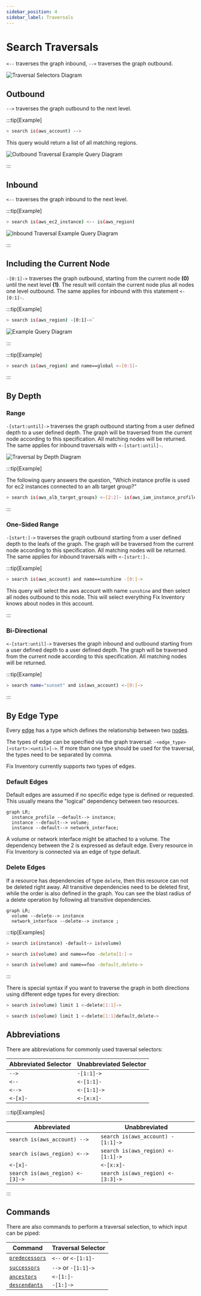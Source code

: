 ```yaml
---
sidebar_position: 4
sidebar_label: Traversals
---
```


# Search Traversals

`<--` traverses the graph inbound, `-->` traverses the graph outbound.

![Traversal Selectors Diagram](./img/graph_query_inout.png)

## Outbound

`-->` traverses the graph outbound to the next level.

:::tip[Example]

```bash title="Select AWS accounts and traverse the graph outbound"
> search is(aws_account) -->
```

This query would return a list of all matching regions.

![Outbound Traversal Example Query Diagram](./img/graph_query_outbound_example.png)

:::

## Inbound

`<--` traverses the graph inbound to the next level.

:::tip[Example]

```bash title="Select AWS EC2 instances, traverse the graph inbound, and filter to only return the aws_regions"
> search is(aws_ec2_instance) <-- is(aws_region)
```

![Inbound Traversal Example Query Diagram](./img/graph_query_inbound_example.png)

:::

## Including the Current Node

`-[0:1]->` traverses the graph outbound, starting from the current node **(0)** until the next level **(1)**. The result will contain the current node plus all nodes one level outbound. The same applies for inbound with this statement `<-[0:1]-`.

:::tip[Example]

```bash title="Return all resources "under" an aws_region together with the matching aws_region"
> search is(aws_region) -[0:1]->`
```

![Example Query Diagram](./img/graph_query_01.png)

:::

:::tip[Example]

```bash title="Return all aws_regions with name global, together with all accounts"
> search is(aws_region) and name==global <-[0:1]-
```

:::

## By Depth

### Range

`-[start:until]->` traverses the graph outbound starting from a user defined depth to a user defined depth. The graph will be traversed from the current node according to this specification. All matching nodes will be returned. The same applies for inbound traversals with `<-[start:until]-`.

![Traversal by Depth Diagram](./img/graph_query_startuntil.png)

:::tip[Example]

The following query answers the question, "Which instance profile is used for ec2 instances connected to an alb target group?"

```bash title="Select aws_alb_target_groups, traverse 2 levels inbound, and filter for aws_iam_instance_profiles"
> search is(aws_alb_target_groups) <-[2:2]- is(aws_iam_instance_profile)
```

:::

### One-Sided Range

`-[start:]->` traverses the graph outbound starting from a user defined depth to the leafs of the graph. The graph will be traversed from the current node according to this specification. All matching nodes will be returned. The same applies for inbound traversals with `<-[start:]-`.

:::tip[Example]

```bash
> search is(aws_account) and name==sunshine -[0:]->
```

This query will select the aws account with name `sunshine` and then select all nodes outbound to this node. This will select everything Fix Inventory knows about nodes in this account.

:::

### Bi-Directional

`<-[start:until]->` traverses the graph inbound and outbound starting from a user defined depth to a user defined depth. The graph will be traversed from the current node according to this specification. All matching nodes will be returned.

:::tip[Example]

```bash title="Select nodes with the name sunset connected on any depth to the AWS account"
> search name="sunset" and is(aws_account) <-[0:]->
```

:::

## By Edge Type

Every [edge](../../concepts/asset-inventory-graph/index.mdx#edges) has a type which defines the relationship between two [nodes](../../concepts/asset-inventory-graph/index.mdx#nodes).

The types of edge can be specified via the graph traversal: `-<edge_type>[<start>:<until>]->`. If more than one type should be used for the traversal, the types need to be separated by comma.

Fix Inventory currently supports two types of edges.

### Default Edges

Default edges are assumed if no specific edge type is defined or requested. This usually means the "logical" dependency between two resources.

```mermaid
graph LR;
  instance_profile --default--> instance;
  instance --default--> volume;
  instance --default--> network_interface;
```

A volume or network interface might be attached to a volume. The dependency between the 2 is expressed as default edge. Every resource in Fix Inventory is connected via an edge of type default.

### Delete Edges

If a resource has dependencies of type `delete`, then this resource can not be deleted right away. All transitive dependencies need to be deleted first, while the order is also defined in the graph. You can see the blast radius of a delete operation by following all transitive dependencies.

```mermaid
graph LR;
  volume --delete--> instance
  network_interface --delete--> instance ;
```

:::tip[Examples]

```bash title="Selects all instances, walk the default edge outbound, and filter on volumes; returns volumes that are attached to an instance"
> search is(instance) -default-> is(volume)
```

```bash title="Blast radius of resources that are affected when volume foo would be deleted"
> search is(volume) and name==foo -delete[1:]->
```

```bash title="Select all volumes and traverse one step using default/delete dependency; returns all resources that are found"
> search is(volume) and name==foo -default,delete->
```

:::

There is special syntax if you want to traverse the graph in both directions using different edge types for every direction:

```bash title="Pick one volume, then traverse delete dependencies both inbound and outbound"
> search is(volume) limit 1 <-delete[1:1]->
```

```bash title="Pick one volume, then traverse inbound using delete dependencies and outbound using both delete and default dependencies"
> search is(volume) limit 1 <-delete[1:1]default,delete->
```

## Abbreviations

There are abbreviations for commonly used traversal selectors:

| Abbreviated Selector | Unabbreviated Selector |
| -------------------- | ---------------------- |
| `-->`                | `-[1:1]->`             |
| `<--`                | `<-[1:1]-`             |
| `<-->`               | `<-[1:1]->`            |
| `<-[x]-`             | `<-[x:x]-`             |

:::tip[Examples]

| Abbreviated                     | Unabbreviated                     |
| ------------------------------- | --------------------------------- |
| `search is(aws_account) -->`    | `search is(aws_account) -[1:1]->` |
| `search is(aws_region) <-->`    | `search is(aws_region) <-[1:1]->` |
| `<-[x]-`                        | `<-[x:x]-`                        |
| `search is(aws_region) <-[3]->` | `search is(aws_region) <-[3:3]->` |

:::

## Commands

There are also commands to perform a traversal selection, to which input can be piped:

| Command                                                | Traversal Selector  |
| ------------------------------------------------------ | ------------------- |
| [`predecessors`](../../reference/cli/predecessors.mdx) | `<--` or `<-[1:1]-` |
| [`successors`](../../reference/cli/successors.mdx)     | `-->` or `-[1:1]->` |
| [`ancestors`](../../reference/cli/ancestors.mdx)       | `<-[1:]-`           |
| [`descendants`](../../reference/cli/descendants.mdx)   | `-[1:]->`           |
